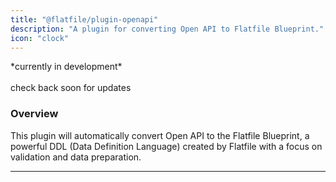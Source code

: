 ```yaml
---
title: "@flatfile/plugin-openapi"
description: "A plugin for converting Open API to Flatfile Blueprint."
icon: "clock"
---
```


<CardGroup cols={1}>
    <Card title="@flatfile/plugin-convert-openapi" href="https://github.com/FlatFilers/flatfile-plugins/tree/main/plugins/openapi" icon="github" >
    *currently in development*<br/>
    <br/>
    check back soon for updates
    </Card>
</CardGroup>


### Overview

This plugin will automatically convert Open API to the Flatfile Blueprint, a powerful DDL (Data Definition Language) created by Flatfile with a focus on validation and data preparation.


    


---
